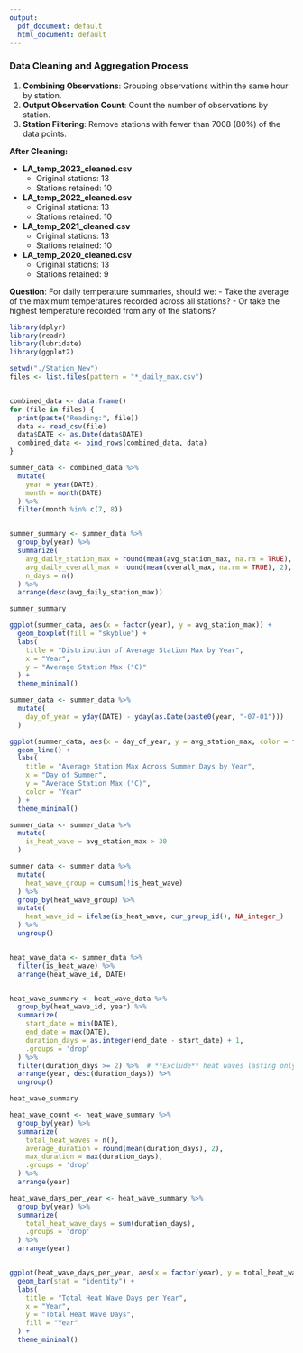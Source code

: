 ```yaml
---
output:
  pdf_document: default
  html_document: default
---
```


### Data Cleaning and Aggregation Process

1. **Combining Observations**: Grouping observations within the same hour by station.
2. **Output Observation Count**: Count the number of observations by station.
3. **Station Filtering**: Remove stations with fewer than 7008 (80%) of the data points.

**After Cleaning:**

- **LA_temp_2023_cleaned.csv**
  - Original stations: 13
  - Stations retained: 10
  
- **LA_temp_2022_cleaned.csv**
  - Original stations: 13
  - Stations retained: 10
  
- **LA_temp_2021_cleaned.csv**
  - Original stations: 13
  - Stations retained: 10

- **LA_temp_2020_cleaned.csv**
  - Original stations: 13
  - Stations retained: 9

**Question**: For daily temperature summaries, should we:
   - Take the average of the maximum temperatures recorded across all stations?
   - Or take the highest temperature recorded from any of the stations?

```r
library(dplyr)
library(readr)
library(lubridate)
library(ggplot2)

setwd("./Station_New")
files <- list.files(pattern = "*_daily_max.csv")


combined_data <- data.frame()
for (file in files) {
  print(paste("Reading:", file))
  data <- read_csv(file)
  data$DATE <- as.Date(data$DATE)
  combined_data <- bind_rows(combined_data, data)
}

summer_data <- combined_data %>%
  mutate(
    year = year(DATE),
    month = month(DATE)
  ) %>%
  filter(month %in% c(7, 8))


summer_summary <- summer_data %>%
  group_by(year) %>%
  summarize(
    avg_daily_station_max = round(mean(avg_station_max, na.rm = TRUE), 2),
    avg_daily_overall_max = round(mean(overall_max, na.rm = TRUE), 2),
    n_days = n()
  ) %>%
  arrange(desc(avg_daily_station_max))

summer_summary

```

```r
ggplot(summer_data, aes(x = factor(year), y = avg_station_max)) +
  geom_boxplot(fill = "skyblue") +
  labs(
    title = "Distribution of Average Station Max by Year",
    x = "Year",
    y = "Average Station Max (°C)"
  ) +
  theme_minimal()

summer_data <- summer_data %>%
  mutate(
    day_of_year = yday(DATE) - yday(as.Date(paste0(year, "-07-01")))
  )

ggplot(summer_data, aes(x = day_of_year, y = avg_station_max, color = factor(year))) +
  geom_line() +
  labs(
    title = "Average Station Max Across Summer Days by Year",
    x = "Day of Summer",
    y = "Average Station Max (°C)",
    color = "Year"
  ) +
  theme_minimal()
```

```r
summer_data <- summer_data %>%
  mutate(
    is_heat_wave = avg_station_max > 30
  )

summer_data <- summer_data %>%
  mutate(
    heat_wave_group = cumsum(!is_heat_wave)
  ) %>%
  group_by(heat_wave_group) %>%
  mutate(
    heat_wave_id = ifelse(is_heat_wave, cur_group_id(), NA_integer_)
  ) %>%
  ungroup()


heat_wave_data <- summer_data %>%
  filter(is_heat_wave) %>%
  arrange(heat_wave_id, DATE)


heat_wave_summary <- heat_wave_data %>%
  group_by(heat_wave_id, year) %>%
  summarize(
    start_date = min(DATE),
    end_date = max(DATE),
    duration_days = as.integer(end_date - start_date) + 1,
    .groups = 'drop'
  ) %>%
  filter(duration_days >= 2) %>%  # **Exclude** heat waves lasting only one day
  arrange(year, desc(duration_days)) %>%
  ungroup()

heat_wave_summary

heat_wave_count <- heat_wave_summary %>%
  group_by(year) %>%
  summarize(
    total_heat_waves = n(),
    average_duration = round(mean(duration_days), 2),
    max_duration = max(duration_days),
    .groups = 'drop'
  ) %>%
  arrange(year)

heat_wave_days_per_year <- heat_wave_summary %>%
  group_by(year) %>%
  summarize(
    total_heat_wave_days = sum(duration_days),
    .groups = 'drop'
  ) %>%
  arrange(year)


ggplot(heat_wave_days_per_year, aes(x = factor(year), y = total_heat_wave_days, fill = factor(year))) +
  geom_bar(stat = "identity") +
  labs(
    title = "Total Heat Wave Days per Year",
    x = "Year",
    y = "Total Heat Wave Days",
    fill = "Year"
  ) +
  theme_minimal()
```

